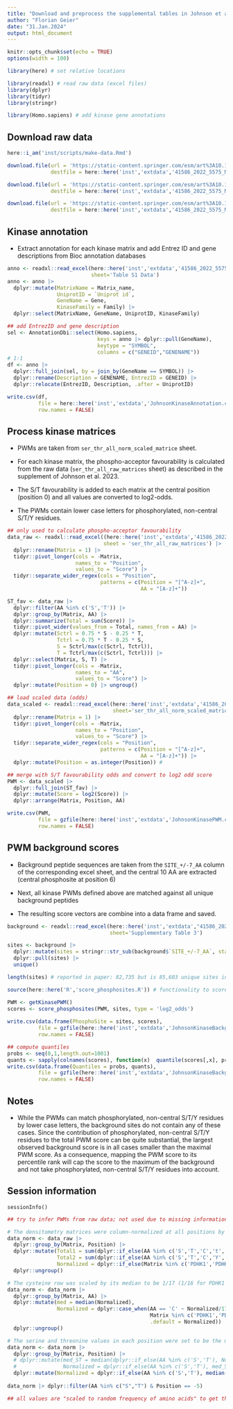 ```yaml
---
title: "Download and preprocess the supplemental tables in Johnson et al. 2023 (doi:10.1038/s41586-022-05575-3)"
author: "Florian Geier"
date: "31.Jan.2024"
output: html_document
---
```


```r
knitr::opts_chunk$set(echo = TRUE)
options(width = 100)
```

```r
library(here) # set relative locations

library(readxl) # read raw data (excel files)
library(dplyr)
library(tidyr)
library(stringr)

library(Homo.sapiens) # add kinase gene annotations
```

## Download raw data

```r
here::i_am('inst/scripts/make-data.Rmd')

download.file(url = 'https://static-content.springer.com/esm/art%3A10.1038%2Fs41586-022-05575-3/MediaObjects/41586_2022_5575_MOESM3_ESM.xlsx', 
              destfile = here::here('inst','extdata','41586_2022_5575_MOESM3_ESM.xlsx'))

download.file(url = 'https://static-content.springer.com/esm/art%3A10.1038%2Fs41586-022-05575-3/MediaObjects/41586_2022_5575_MOESM4_ESM.xlsx',
              destfile = here::here('inst','extdata','41586_2022_5575_MOESM4_ESM.xlsx'))

download.file(url = 'https://static-content.springer.com/esm/art%3A10.1038%2Fs41586-022-05575-3/MediaObjects/41586_2022_5575_MOESM5_ESM.xlsx',
              destfile = here::here('inst','extdata','41586_2022_5575_MOESM5_ESM.xlsx'))
```

## Kinase annotation

- Extract annotation for each kinase matrix and add Entrez ID and gene descriptions 
  from Bioc annotation databases

```r
anno <- readxl::read_excel(here::here('inst','extdata','41586_2022_5575_MOESM3_ESM.xlsx'), 
                           sheet='Table S1 Data')
anno <- anno |>
  dplyr::mutate(MatrixName = Matrix_name,
                UniprotID = `Uniprot id`,
                GeneName = Gene,
                KinaseFamily = Family) |>
  dplyr::select(MatrixName, GeneName, UniprotID, KinaseFamily) 

## add EntrezID and gene description
sel <- AnnotationDbi::select(Homo.sapiens, 
                             keys = anno |> dplyr::pull(GeneName), 
                             keytype = "SYMBOL", 
                             columns = c("GENEID","GENENAME"))
# 1:1
df <- anno |> 
  dplyr::full_join(sel, by = join_by(GeneName == SYMBOL)) |>
  dplyr::rename(Description = GENENAME, EntrezID = GENEID) |>
  dplyr::relocate(EntrezID, Description, .after = UniprotID)

write.csv(df, 
          file = here::here('inst','extdata','JohnsonKinaseAnnotation.csv'), 
          row.names = FALSE)
```

## Process kinase matrices

- PWMs are taken from `ser_thr_all_norm_scaled_matrice` sheet.

- For each kinase matrix, the phospho-acceptor favourability is calculated from the raw data (`ser_thr_all_raw_matrices` sheet) as described in the supplement of Johnson et al. 2023.

- The S/T favourability is added to each matrix at the central position (position 0) and all values are converted to log2-odds.

- The PWMs contain lower case letters for phosphorylated, non-central S/T/Y residues.

```r
## only used to calculate phospho-acceptor favourability
data_raw <- readxl::read_excel((here::here('inst','extdata','41586_2022_5575_MOESM4_ESM.xlsx')),
                               sheet = 'ser_thr_all_raw_matrices') |>
  dplyr::rename(Matrix = 1) |> 
  tidyr::pivot_longer(cols = -Matrix,
                      names_to = "Position",
                      values_to = "Score") |>
  tidyr::separate_wider_regex(cols = "Position", 
                              patterns = c(Position = "[^A-z]+", 
                                           AA = "[A-z]+")) 

ST_fav <- data_raw |> 
  dplyr::filter(AA %in% c('S','T')) |>
  dplyr::group_by(Matrix, AA) |> 
  dplyr::summarize(Total = sum(Score)) |>
  tidyr::pivot_wider(values_from = Total, names_from = AA) |>
  dplyr::mutate(Sctrl = 0.75 * S - 0.25 * T,
                Tctrl = 0.75 * T - 0.25 * S,
                S = Sctrl/max(c(Sctrl, Tctrl)),
                T = Tctrl/max(c(Sctrl, Tctrl))) |>
  dplyr::select(Matrix, S, T) |>
  tidyr::pivot_longer(cols = -Matrix,
                      names_to = "AA",
                      values_to = "Score") |>
  dplyr::mutate(Position = 0) |> ungroup()

## load scaled data (odds)
data_scaled <- readxl::read_excel(here::here('inst','extdata','41586_2022_5575_MOESM4_ESM.xlsx'),
                                  sheet='ser_thr_all_norm_scaled_matrice') |>
  dplyr::rename(Matrix = 1) |> 
  tidyr::pivot_longer(cols = -Matrix,
                      names_to = "Position",
                      values_to = "Score") |>
  tidyr::separate_wider_regex(cols = "Position", 
                              patterns = c(Position = "[^A-z]+", 
                                           AA = "[A-z]+")) |>
  dplyr::mutate(Position = as.integer(Position)) # 

## merge with S/T favourability odds and convert to log2 odd score
PWM <- data_scaled |> 
  dplyr::full_join(ST_fav) |>
  dplyr::mutate(Score = log2(Score)) |>
  dplyr::arrange(Matrix, Position, AA)

write.csv(PWM, 
          file = gzfile(here::here('inst','extdata','JohnsonKinasePWM.csv.gz')), 
          row.names = FALSE)
```

## PWM background scores

- Background peptide sequences are taken from the `SITE_+/-7_AA`
  column of the corresponding excel sheet, and the central 10 AA are
  extracted (central phosphosite at position 6)

- Next, all kinase PWMs defined above are matched against all unique
  background peptides

- The resulting score vectors are combine into a data frame and saved.

```r
background <- readxl::read_excel(here::here('inst','extdata',"41586_2022_5575_MOESM5_ESM.xlsx"),
                                 sheet='Supplementary Table 3')

sites <- background |>
  dplyr::mutate(sites = stringr::str_sub(background$`SITE_+/-7_AA`, start = 3, end = 12)) |>
  dplyr::pull(sites) |>
  unique()

length(sites) # reported in paper: 82,735 but is 85,603 unique sites in the table

source(here::here('R','score_phosphosites.R')) # functionality to score sites

PWM <- getKinasePWM()
scores <- score_phosphosites(PWM, sites, type = 'log2_odds')
  
write.csv(data.frame(PhosphoSite = sites, scores), 
          file = gzfile(here::here('inst','extdata','JohnsonKinaseBackgroundScores.csv.gz')), 
          row.names = FALSE)

## compute quantiles
probs <- seq(0,1,length.out=1001)
quants <- sapply(colnames(scores), function(x)  quantile(scores[,x], probs))
write.csv(data.frame(Quantiles = probs, quants), 
          file = gzfile(here::here('inst','extdata','JohnsonKinaseBackgroundQuantiles.csv.gz')), 
          row.names = FALSE)
```

## Notes 

- While the PWMs can match phosphorylated, non-central S/T/Y residues by lower case letters, the background sites do not contain any of these cases. Since the contribution of phosphorylated, non-central S/T/Y residues to the total PWM score can be quite substantial, the largest observed background score is in all cases smaller than the maximal PWM score. As a consequence, mapping the PWM score to its percentile rank will cap the score to the maximum of the background and not take phosphorylated, non-central S/T/Y residues into account.

## Session information

```{}
sessionInfo()
```

```r
## try to infer PWMs from raw data; not used due to missing information

# The densitometry matrices were column-normalized at all positions by the sum of the 17 randomized amino acids (excluding serine, threonine and cysteine), to yield PSSMs (Supplementary Table 2). PDHK1 and PDHK4 were normalized to the 16 randomized amino acids (excluding serine, threonine, cysteine and additionally tyrosine), corresponding to the uniquely customized peptide library that profiled these kinases. 
data_norm <- data_raw |>
  dplyr::group_by(Matrix, Position) |>
  dplyr::mutate(Total1 = sum(dplyr::if_else(AA %in% c('S','T','C','t','s','y'), 0, Score)),
                Total2 = sum(dplyr::if_else(AA %in% c('S','T','C','Y','s','t','y'), 0, Score)),
                Normalized = dplyr::if_else(Matrix %in% c('PDHK1','PDHK4'), Score/Total2, Score/Total1)) |>
  dplyr::ungroup()

# The cysteine row was scaled by its median to be 1/17 (1/16 for PDHK1 and PDHK4). 
data_norm <- data_norm |>
  dplyr::group_by(Matrix, AA) |>
  dplyr::mutate(med = median(Normalized),
                Normalized = dplyr::case_when(AA == 'C' ~ Normalized/17/med, 
                                              Matrix %in% c('PDHK1','PDHK4') & AA == 'C' ~ Normalized/16/med,
                                              .default = Normalized)) |>
  dplyr::ungroup()

# The serine and threonine values in each position were set to be the median of that position. ??? seems not correct!
data_norm <- data_norm |>
  dplyr::group_by(Matrix, Position) |>
  # dplyr::mutate(med_ST = median(dplyr::if_else(AA %in% c('S','T'), Normalized, NA), na.rm = TRUE),
  #               Normalized = dplyr::if_else(AA %in% c('S','T'), med_ST, Normalized))
  dplyr::mutate(Normalized = dplyr::if_else(AA %in% c('S','T'), median(Normalized), Normalized))
  
data_norm |> dplyr::filter(AA %in% c("S","T") & Position == -5)  

## all values are "scaled to random frequency of amino acids" to get the final PWMs (without phospho-acceptor favourability). What is the random frequency of amino acids used?
```